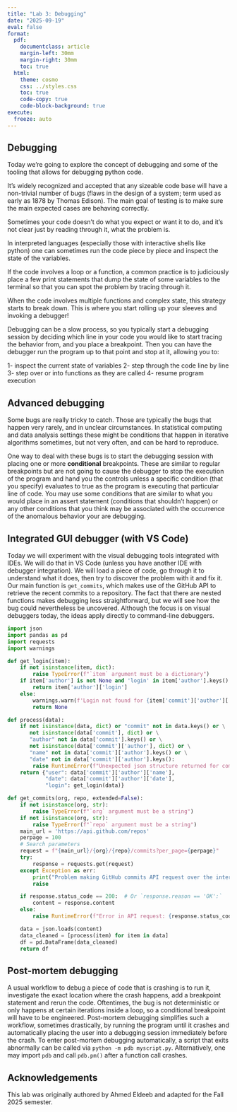 ```yaml
---
title: "Lab 3: Debugging"
date: "2025-09-19"
eval: false
format:
  pdf:
    documentclass: article
    margin-left: 30mm
    margin-right: 30mm
    toc: true
  html:
    theme: cosmo
    css: ../styles.css
    toc: true
    code-copy: true
    code-block-background: true
execute:
  freeze: auto
---
```


## Debugging

Today we're going to explore the concept of debugging and some of the tooling that allows for debugging python code.

It's widely recognized and accepted that any sizeable code base will have a non-trivial number of bugs (flaws in the design of a system; term used as early as 1878 by Thomas Edison). The main goal of testing is to make sure the main expected cases are behaving correctly.

Sometimes your code doesn't do what you expect or want it to do, and it's not clear just by reading through it, what the problem is. 

In interpreted languages (especially those with interactive shells like python) one can sometimes run the code piece by piece and inspect the state of the variables.

If the code involves a loop or a function, a common practice is to judiciously place a few print statements that dump the state of some variables to the terminal so that you can spot the problem by tracing through it.

When the code involves multiple functions and complex state, this strategy starts to break down. This is where you start rolling up your sleeves and invoking a debugger!

Debugging can be a slow process, so you typically start a debugging session by deciding which line in your code you would like to start tracing the behavior from, and you place a breakpoint. Then you can have the debugger run the program up to that point and stop at it, allowing you to:

1- inspect the current state of variables
2- step through the code line by line
3- step over or into functions as they are called
4- resume program execution

## Advanced debugging

Some bugs are really tricky to catch. Those are typically the bugs that happen very rarely, and in unclear circumstances. In statistical computing and data analysis settings these might be conditions that happen in iterative algorithms sometimes, but not very often, and can be hard to reproduce.

One way to deal with these bugs is to start the debugging session with placing one or more **conditional** breakpoints. These are similar to regular breakpoints but are not going to cause the debugger to stop the execution of the program and hand you the controls unless a specific condition (that you specify) evaluates to true as the program is executing that particular line of code. You may use some conditions that are similar to what you would place in an assert statement (conditions that shouldn't happen) or any other conditions that you think may be associated with the occurrence of the anomalous behavior your are debugging.

## Integrated GUI debugger (with VS Code)

Today we will experiment with the visual debugging tools integrated with IDEs. We will do that in VS Code (unless you have another IDE with debugger integration). We will load a piece of code, go through it to understand what it does, then try to discover the problem with it and fix it. Our main function is `get_commits`, which makes use of the GitHub API to retrieve the recent commits to a repository. The fact that there are nested functions makes debugging less straightforward, but we will see how the bug could nevertheless be uncovered. Although the focus is on visual debuggers today, the ideas apply directly to command-line debuggers.

```python
import json
import pandas as pd
import requests
import warnings

def get_login(item):
    if not isinstance(item, dict):
        raise TypeError(f"`item` argument must be a dictionary")
    if item['author'] is not None and 'login' in item['author'].keys():
        return item['author']['login']
    else:
        warnings.warn(f'Login not found for {item['commit']['author']['name']}.')
        return None

def process(data):
    if not isinstance(data, dict) or "commit" not in data.keys() or \
       not isinstance(data['commit'], dict) or \
       "author" not in data['commit'].keys() or \
       not isinstance(data['commit']['author'], dict) or \
       "name" not in data['commit']['author'].keys() or \
       "date" not in data['commit']['author'].keys():
        raise RuntimeError(f"Unexpected json structure returned for commit: {data}")
    return {"user": data['commit']['author']['name'],
            "date": data['commit']['author']['date'],
            "login": get_login(data)}

def get_commits(org, repo, extended=False):
    if not isinstance(org, str):
        raise TypeError(f"`org` argument must be a string")
    if not isinstance(org, str):
        raise TypeError(f"`repo` argument must be a string")
    main_url = 'https://api.github.com/repos'
    perpage = 100
    # Search parameters
    request = f"{main_url}/{org}/{repo}/commits?per_page={perpage}"
    try:
        response = requests.get(request)
    except Exception as err:
        print("Problem making GitHub commits API request over the internet")
        raise

    if response.status_code == 200:  # Or `response.reason == 'OK':`
        content = response.content
    else:
        raise RuntimeError(f"Error in API request: {response.status_code}.")

    data = json.loads(content)
    data_cleaned = [process(item) for item in data]
    df = pd.DataFrame(data_cleaned)
    return df
```

## Post-mortem debugging

A usual workflow to debug a piece of code that is crashing is to run it, investigate the exact location where the crash happens, add a breakpoint statement and rerun the code. Oftentimes, the bug is not deterministic or only happens at certain iterations inside a loop, so a conditional breakpoint will have to be engineered. Post-mortem debugging simplifies such a workflow, sometimes drastically, by running the program until it crashes and automatically placing the user into a debugging session immediately before the crash. To enter post-mortem debugging automatically, a script that exits abnormally can be called via `python -m pdb myscript.py`. Alternatively, one may import `pdb` and call `pdb.pm()` after a function call crashes.

## Acknowledgements

This lab was originally authored by Ahmed Eldeeb and adapted for the Fall 2025 semester.
